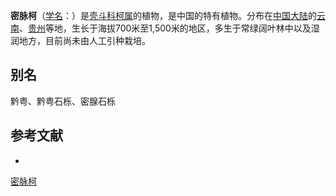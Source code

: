 {{Speciesbox
| name = 密脉柯
| status = 
| status_system = 
| image =
| genus = Lithocarpus
| species = fordianus
| authority = (Hemsl.) Chun
}}

'''密脉柯'''（[[学名|学名]]：{{lang|la|''Lithocarpus fordianus''}}）是[[壳斗科|壳斗科]][[柯属|柯属]]的植物，是中国的特有植物。分布在[[中国大陆|中国大陆]]的[[云南|云南]]、[[贵州|贵州]]等地，生长于海拔700米至1,500米的地区，多生于常绿阔叶林中以及湿润地方，目前尚未由人工引种栽培。

== 别名 ==
黔粤、黔粤石栎、密腺石栎

== 参考文献 ==
<div class="references-small">
* {{cite web| url =http://www.bioinfo.cn/db05/KmzwSpecies.php?action=view&id=7932| title =密脉柯| work =《中国高等植物数据库全库》| publisher =中国科学院微生物研究所| author =昆明植物研究所| accessdate =2009-02-24| deadurl =yes| archiveurl =https://web.archive.org/web/20160305020802/http://www.bioinfo.cn/db05/KmzwSpecies.php?action=view&id=7932| archivedate =2016-03-05}}
</div>
{{Taxonbar|from=Q10953341}}

[[Category:柯属|密脉柯]]


{{植物小作品}}